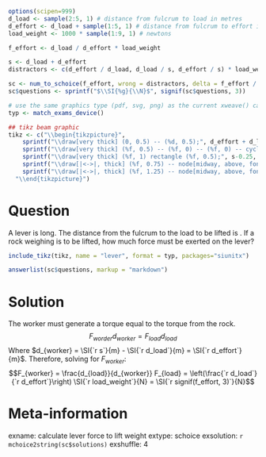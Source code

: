 ```r
options(scipen=999)
d_load <- sample(2:5, 1) # distance from fulcrum to load in metres
d_effort <- d_load + sample(1:5, 1) # distance from fulcrum to effort in metres
load_weight <- 1000 * sample(1:9, 1) # newtons

f_effort <- d_load / d_effort * load_weight

s <- d_load + d_effort
distractors <- c(d_effort / d_load, d_load / s, d_effort / s) * load_weight

sc <- num_to_schoice(f_effort, wrong = distractors, delta = f_effort / 100, format = FALSE)
sc$questions <- sprintf("$\\SI{%g}{\\N}$", signif(sc$questions, 3))

# use the same graphics type (pdf, svg, png) as the current xweave() call
typ <- match_exams_device()

## tikz beam graphic
tikz <- c("\\begin{tikzpicture}",
    sprintf("\\draw[very thick] (0, 0.5) -- (%d, 0.5);", d_effort + d_load),
    sprintf("\\draw[very thick] (%f, 0.5) -- (%f, 0) -- (%f, 0) -- cycle;", d_effort, d_effort + 0.5, d_effort - 0.5),
    sprintf("\\draw[very thick] (%f, 1) rectangle (%f, 0.5);", s-0.25, s+0.25),
    sprintf("\\draw[|<->|, thick] (%f, 0.75) -- node[midway, above, font=\\small]{\\SI{%d}{m}} (%f, 0.75);", d_effort, d_load, s),
    sprintf("\\draw[|<->|, thick] (%f, 1.25) -- node[midway, above, font=\\small]{\\SI{%d}{m}} (%f, 1.25);", 0, s, s),
  "\\end{tikzpicture}")
```

Question
========

A lever is \SI{`r d_effort + d_load`}{m} long. The distance from the fulcrum to the load to be lifted is \SI{`r d_load`}{m}. If a rock weighing \SI{`r load_weight`}{N} is to be lifted, how much force must be exerted on the lever?

\vspace{1em}

```r
include_tikz(tikz, name = "lever", format = typ, packages="siunitx")
```

```r
answerlist(sc$questions, markup = "markdown")
```

Solution
========
The worker must generate a torque equal to the torque from the rock.
$$F_{worder} d_{worker} = F_{load} d_{load}$$
Where $d_{worker} = \SI{`r s`}{m} - \SI{`r d_load`}{m} = \SI{`r d_effort`}{m}$. Therefore, solving for $F_{worker}$:
$$F_{worker} = \frac{d_{load}}{d_{worker}} F_{load} = \left(\frac{`r d_load`}{`r d_effort`}\right) \SI{`r load_weight`}{N} = \SI{`r signif(f_effort, 3)`}{N}$$



Meta-information
================
exname: calculate lever force to lift weight
extype: schoice
exsolution: `r mchoice2string(sc$solutions)`
exshuffle: 4

